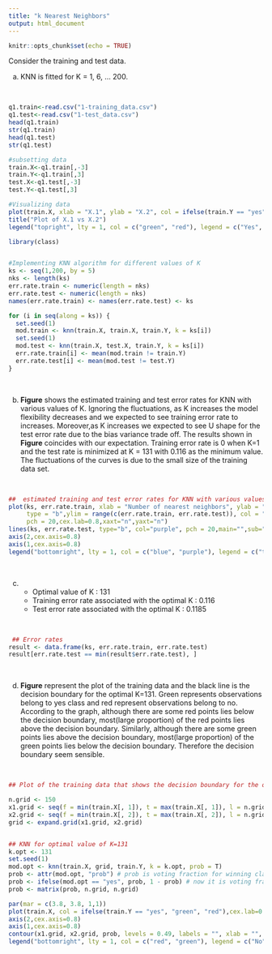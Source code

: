 ```yaml
---
title: "k Nearest Neighbors"
output: html_document
---
```


```r
knitr::opts_chunk$set(echo = TRUE)
```

Consider the training and test data.

a) KNN is fitted for K = 1, 6, $\dots$ 200.

&nbsp;

```r
q1.train<-read.csv("1-training_data.csv")
q1.test<-read.csv("1-test_data.csv")
head(q1.train)
str(q1.train)
head(q1.test)
str(q1.test)

#subsetting data
train.X<-q1.train[,-3]
train.Y<-q1.train[,3]
test.X<-q1.test[,-3]
test.Y<-q1.test[,3]

#Visualizing data
plot(train.X, xlab = "X.1", ylab = "X.2", col = ifelse(train.Y == "yes", "green", "red"))
title("Plot of X.1 vs X.2")
legend("topright", lty = 1, col = c("green", "red"), legend = c("Yes", "No"))

library(class)


#Implementing KNN algorithm for different values of K
ks <- seq(1,200, by = 5)
nks <- length(ks)
err.rate.train <- numeric(length = nks)
err.rate.test <- numeric(length = nks)
names(err.rate.train) <- names(err.rate.test) <- ks

for (i in seq(along = ks)) {
  set.seed(1)
  mod.train <- knn(train.X, train.X, train.Y, k = ks[i])
  set.seed(1)
  mod.test <- knn(train.X, test.X, train.Y, k = ks[i])
  err.rate.train[i] <- mean(mod.train != train.Y)
  err.rate.test[i] <- mean(mod.test != test.Y)
}
```

&nbsp; 

b) **Figure** shows the estimated training and test error rates for KNN with various values of K. Ignoring the fluctuations, as K increases the model flexibility decreases and we expected to see training error rate to increases. Moreover,as K increases we expected to see U shape for the test error rate due to the bias variance trade off. The results shown in **Figure** coincides with our expectation. Training error rate is 0 when K=1 and the test rate is minimized at K = 131 with 0.116 as the minimum value. The fluctuations of the curves is due to the small size of the training data set.

&nbsp;

```r
##  estimated training and test error rates for KNN with various values of K
plot(ks, err.rate.train, xlab = "Number of nearest neighbors", ylab = "Error rate",
     type = "b",ylim = range(c(err.rate.train, err.rate.test)), col = "blue", 
     pch = 20,cex.lab=0.8,xaxt="n",yaxt="n")
lines(ks, err.rate.test, type="b", col="purple", pch = 20,main="",sub="thf")
axis(2,cex.axis=0.8)
axis(1,cex.axis=0.8)
legend("bottomright", lty = 1, col = c("blue", "purple"), legend = c("training", "test"),cex = 0.75)

```

&nbsp;

c) - Optimal value of K : 131
    - Training error rate associated with the optimal K : 0.116
    - Test error rate associated with the optimal K : 0.1185
    
&nbsp;
    
```r
 ## Error rates
result <- data.frame(ks, err.rate.train, err.rate.test)
result[err.rate.test == min(result$err.rate.test), ]
```
    
&nbsp;

d) **Figure** represent the plot of the training data and the black line is the decision boundary for the optimal K=131. Green represents observations belong to yes class and red represent observations belong to no. According to the graph, although there are some red points lies below the decision boundary, most(large proportion) of the red points lies above the decision boundary. Similarly, although there are some green points lies above the decision boundary, most(large proportion) of the green points lies below the decision boundary. Therefore the decision boundary seem sensible.

&nbsp;

```r
## Plot of the training data that shows the decision boundary for the optimal K

n.grid <- 150
x1.grid <- seq(f = min(train.X[, 1]), t = max(train.X[, 1]), l = n.grid)
x2.grid <- seq(f = min(train.X[, 2]), t = max(train.X[, 2]), l = n.grid)
grid <- expand.grid(x1.grid, x2.grid)


## KNN for optimal value of K=131
k.opt <- 131
set.seed(1)
mod.opt <- knn(train.X, grid, train.Y, k = k.opt, prob = T)
prob <- attr(mod.opt, "prob") # prob is voting fraction for winning class
prob <- ifelse(mod.opt == "yes", prob, 1 - prob) # now it is voting fraction for Direction == "yes"
prob <- matrix(prob, n.grid, n.grid)

par(mar = c(3.8, 3.8, 1,1))
plot(train.X, col = ifelse(train.Y == "yes", "green", "red"),cex.lab=0.8,xaxt="n",yaxt="n")
axis(2,cex.axis=0.8)
axis(1,cex.axis=0.8)
contour(x1.grid, x2.grid, prob, levels = 0.49, labels = "", xlab = "", ylab = "", main = "", add = T)
legend("bottomright", lty = 1, col = c("red", "green"), legend = c("No", "Yes"),cex = 0.75)
```